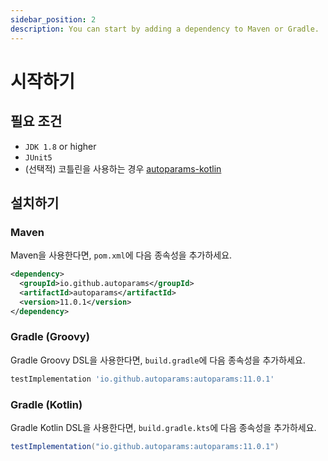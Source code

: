 ```yaml
---
sidebar_position: 2
description: You can start by adding a dependency to Maven or Gradle.
---
```


# 시작하기

## 필요 조건
- `JDK 1.8` or higher
- `JUnit5`
- (선택적) 코틀린을 사용하는 경우 [autoparams-kotlin](./extensions/autoparams-kotlin.mdx)

## 설치하기

### Maven

Maven을 사용한다면, `pom.xml`에 다음 종속성을 추가하세요.

```xml
<dependency>
  <groupId>io.github.autoparams</groupId>
  <artifactId>autoparams</artifactId>
  <version>11.0.1</version>
</dependency>
```

### Gradle (Groovy)

Gradle Groovy DSL을 사용한다면, `build.gradle`에 다음 종속성을 추가하세요.

```gradle
testImplementation 'io.github.autoparams:autoparams:11.0.1'
```

### Gradle (Kotlin)

Gradle Kotlin DSL을 사용한다면, `build.gradle.kts`에 다음 종속성을 추가하세요.

```gradle
testImplementation("io.github.autoparams:autoparams:11.0.1")
```
